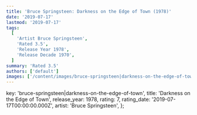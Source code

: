 ```yaml
---
title: 'Bruce Springsteen: Darkness on the Edge of Town (1978)'
date: '2019-07-17'
lastmod: '2019-07-17'
tags:
  [
    'Artist Bruce Springsteen',
    'Rated 3.5',
    'Release Year 1978',
    'Release Decade 1970',
  ]
summary: 'Rated 3.5'
authors: ['default']
images: ['/content/images/bruce-springsteen|darkness-on-the-edge-of-town.jpg']
---
```


  key: 'bruce-springsteen|darkness-on-the-edge-of-town',
  title: 'Darkness on the Edge of Town',
  release_year: 1978,
  rating: 7,
  rating_date: '2019-07-17T00:00:00.000Z',
  artist: 'Bruce Springsteen',
};

<MusicRating data={data} />
